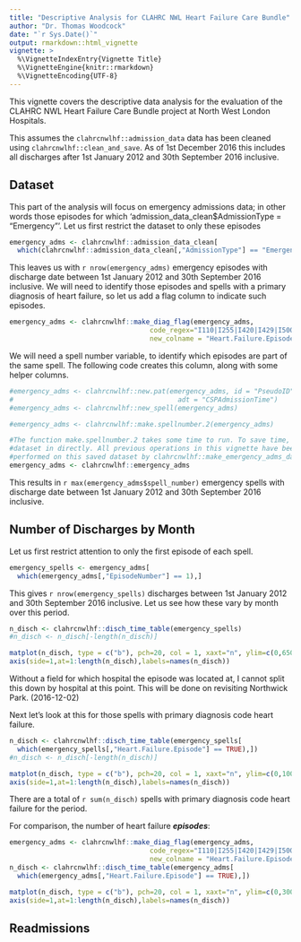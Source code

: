 ```yaml
---
title: "Descriptive Analysis for CLAHRC NWL Heart Failure Care Bundle"
author: "Dr. Thomas Woodcock"
date: "`r Sys.Date()`"
output: rmarkdown::html_vignette
vignette: >
  %\VignetteIndexEntry{Vignette Title}
  %\VignetteEngine{knitr::rmarkdown}
  %\VignetteEncoding{UTF-8}
---
```


This vignette covers the descriptive data analysis for the evaluation of the
CLAHRC NWL Heart Failure Care Bundle project at North West London Hospitals.

This assumes the `clahrcnwlhf::admission_data` data has been cleaned using `clahrcnwlhf::clean_and_save`. As of 1st December 2016 this includes all
discharges after 1st January 2012 and 30th September 2016 inclusive.

## Dataset

This part of the analysis will focus on emergency admissions data; in other
words those episodes for which
'admission_data_clean$AdmissionType = "Emergency"'. Let us first restrict the
dataset to only these episodes

```r
emergency_adms <- clahrcnwlhf::admission_data_clean[
  which(clahrcnwlhf::admission_data_clean[,"AdmissionType"] == "Emergency"),]

```

This leaves us with `r nrow(emergency_adms)` emergency episodes with discharge
date between 1st January 2012 and 30th September 2016 inclusive. We will need to
identify those episodes and spells with a primary diagnosis of heart failure, so
let us add a flag column to indicate such episodes.

```r
emergency_adms <- clahrcnwlhf::make_diag_flag(emergency_adms,
                                   code_regex="I110|I255|I420|I429|I500|I501|I509",
                                   new_colname = "Heart.Failure.Episode")

```

We will need a spell number variable, to identify which episodes are part of the
same spell. The following code creates this column, along with some helper
columns.

```r
#emergency_adms <- clahrcnwlhf::new.pat(emergency_adms, id = "PseudoID",
#                                         adt = "CSPAdmissionTime")
#emergency_adms <- clahrcnwlhf::new_spell(emergency_adms)

#emergency_adms <- clahrcnwlhf::make.spellnumber.2(emergency_adms)

#The function make.spellnumber.2 takes some time to run. To save time, load this
#dataset in directly. All previous operations in this vignette have been
#performed on this saved dataset by clahrcnwlhf::make_emergency_adms_dataset
emergency_adms <- clahrcnwlhf::emergency_adms

```

This results in `r max(emergency_adms$spell_number)` emergency spells with
discharge date between 1st January 2012 and 30th September 2016 inclusive.

## Number of Discharges by Month

Let us first restrict attention to only the first episode of each spell.

```r
emergency_spells <- emergency_adms[
  which(emergency_adms[,"EpisodeNumber"] == 1),]

```

This gives `r nrow(emergency_spells)` discharges between 1st January 2012 and
30th September 2016 inclusive. Let us see how these vary by month over this
period.


```r

n_disch <- clahrcnwlhf::disch_time_table(emergency_spells)
#n_disch <- n_disch[-length(n_disch)]

matplot(n_disch, type = c("b"), pch=20, col = 1, xaxt="n", ylim=c(0,6500))
axis(side=1,at=1:length(n_disch),labels=names(n_disch))
```
Without a field for which hospital the episode was located at, I cannot split
this down by hospital at this point. This will be done on revisiting
Northwick Park. (2016-12-02)

Next let's look at this for those spells with primary diagnosis code
heart failure.

```r

n_disch <- clahrcnwlhf::disch_time_table(emergency_spells[
  which(emergency_spells[,"Heart.Failure.Episode"] == TRUE),])
#n_disch <- n_disch[-length(n_disch)]

matplot(n_disch, type = c("b"), pch=20, col = 1, xaxt="n", ylim=c(0,100))
axis(side=1,at=1:length(n_disch),labels=names(n_disch))
```

There are a total of `r sum(n_disch)` spells with primary diagnosis code
heart failure for the period. 

For comparison, the number of heart failure ***episodes***:

```r
emergency_adms <- clahrcnwlhf::make_diag_flag(emergency_adms,
                                   code_regex="I110|I255|I420|I429|I500|I501|I509",
                                   new_colname = "Heart.Failure.Episode")
n_disch <- clahrcnwlhf::disch_time_table(emergency_adms[
  which(emergency_adms[,"Heart.Failure.Episode"] == TRUE),])

matplot(n_disch, type = c("b"), pch=20, col = 1, xaxt="n", ylim=c(0,300))
axis(side=1,at=1:length(n_disch),labels=names(n_disch))
```

## Readmissions






